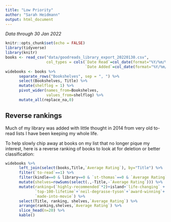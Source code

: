 ```yaml
---
title: "Low Priority"
author: "Sarah Heidmann"
output: html_document
---
```

*Data through 30 Jan 2022*
```r
knitr::opts_chunk$set(echo = FALSE)
library(tidyverse)
library(knitr)
books <- read_csv("data/goodreads_library_export_20220130.csv",
                  col_types = cols(`Date Read`=col_date(format="%Y/%m/%d"),
                                   `Date Added`=col_date(format="%Y/%m/%d")))
widebooks <- books %>%
      separate_rows("Bookshelves", sep = ", ") %>%
      select(Bookshelves, Title) %>%
      mutate(shelflog = 1) %>%
      pivot_wider(names_from=Bookshelves,
                  values_from=shelflog) %>%
      mutate_all(replace_na,0)
```

## Reverse rankings

Much of my library was added with little thought in 2014 from very old to-read lists I have been keeping my whole life.

To help slowly chip away at books on my list that no longer pique my interest, here is a reverse ranking of books to look at for deletion or better classification:
```r
widebooks %>%
      left_join(select(books,Title,`Average Rating`), by="Title") %>%
      filter(`to-read`==1) %>%
      filter(kindle==0 & library==0 & `st-thomas`==0 & `Average Rating`<4) %>%
      mutate(shelves=rowSums(select(.,-Title,-`Average Rating`))) %>%
      mutate(ranking=(`highly-recommended`*2)+island+`life-changing` +
             `top-100-lifetime`+`neil-degrasse-tyson`+`award-winning`+
             `made-into-movie`) %>%
      select(Title, ranking, shelves,`Average Rating`) %>%
      arrange(ranking,shelves,`Average Rating`) %>%
      slice_head(n=20) %>%
      kable()
```

